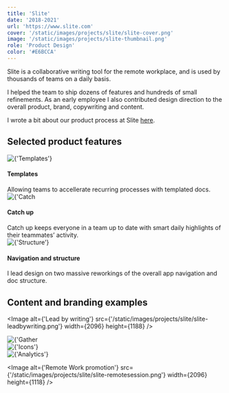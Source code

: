 ```yaml
---
title: 'Slite'
date: '2018-2021'
url: 'https://www.slite.com'
cover: '/static/images/projects/slite/slite-cover.png'
image: '/static/images/projects/slite-thumbnail.png'
role: 'Product Design'
color: '#E6BCCA'
---
```


Slite is a collaborative writing tool for the remote workplace, and is used by thousands of teams on a daily basis.

I helped the team to ship dozens of features and hundreds of small refinements. As an early employee I also contributed design direction to the overall product, brand, copywriting and content.

I wrote a bit about our product process at Slite <a rel="noreferrer" href="https://miro.com/blog/product-development-slite/" target="_blank">here</a>.

<h2>Selected product features</h2>
<div className="grid grid-cols-3 gap-4">
  <div className="col-span-3 md:col-span-1">
    <Image
      alt={'Templates'}
      src={'/static/images/projects/slite/slite-templates.png'}
      width={670}
      height={581}
    />
    <h4 className="font-sans">Templates</h4>
    Allowing teams to accellerate recurring processes with templated docs.
  </div>
  <div className="col-span-3 md:col-span-1">
    <Image
      alt={'Catch up'}
      src={'/static/images/projects/slite/slite-catchup.png'}
      width={670}
      height={580}
    />
    <h4 className="font-sans">Catch up</h4>Catch up keeps everyone in a team up to
    date with smart daily highlights of their teammates’ activity.
  </div>
  <div className="col-span-3 md:col-span-1">
    <Image
      alt={'Structure'}
      src={'/static/images/projects/slite/slite-structure.png'}
      width={670}
      height={581}
    />
    <h4 className="font-sans">Navigation and structure</h4>I lead design on two massive
    reworkings of the overall app navigation and doc structure.
  </div>
</div>

<h2>Content and branding examples</h2>

<Image
  alt={'Lead by writing'}
  src={'/static/images/projects/slite/slite-leadbywriting.png'}
  width={2096}
  height={1188}
/>

<div className="grid grid-cols-3 gap-4 my-4">
  <div className="col-span-3 md:col-span-1 flex items-center">
    <Image
      alt={'Gather docs'}
      src={'/static/images/projects/slite/slite-illu-1.png'}
      width={693}
      height={522}
    />
  </div>
  <div className="col-span-3 md:col-span-1 flex items-center">
    <Image
      alt={'Icons'}
      src={'/static/images/projects/slite/slite-illu-2.png'}
      width={506}
      height={523}
    />
  </div>
  <div className="col-span-3 md:col-span-1 flex items-center">
    <Image
      alt={'Analytics'}
      src={'/static/images/projects/slite/slite-illu-3.png'}
      width={522}
      height={522}
    />
  </div>
</div>

<Image
  alt={'Remote Work promotion'}
  src={'/static/images/projects/slite/slite-remotesession.png'}
  width={2096}
  height={1118}
/>
